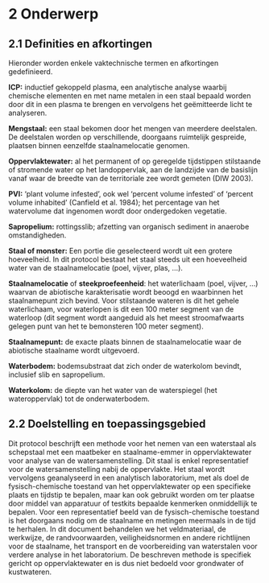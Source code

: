 # 2 Onderwerp

## 2.1 Definities en afkortingen

Hieronder worden enkele vaktechnische termen en afkortingen gedefinieerd.

**ICP:** inductief gekoppeld plasma, een analytische analyse waarbij chemische elementen en met name metalen in een staal bepaald worden door dit in een plasma te brengen en vervolgens het geëmitteerde licht te analyseren.

**Mengstaal:** een staal bekomen door het mengen van meerdere deelstalen. De deelstalen worden op verschillende, doorgaans ruimtelijk gespreide, plaatsen binnen eenzelfde staalnamelocatie genomen.

**Oppervlaktewater:** al het permanent of op geregelde tijdstippen stilstaande of stromende water op het landoppervlak, aan de landzijde van de basislijn vanaf waar de breedte van de territoriale zee wordt gemeten (DIW 2003).

**PVI:** 'plant volume infested', ook wel 'percent volume infested' of 'percent volume inhabited' (Canfield et al. 1984); het percentage van het watervolume dat ingenomen wordt door ondergedoken vegetatie.

**Sapropelium:** rottingsslib; afzetting van organisch sediment in anaerobe omstandigheden.

**Staal of monster:** Een portie die geselecteerd wordt uit een grotere hoeveelheid. In dit protocol bestaat het staal steeds uit een hoeveelheid water van de staalnamelocatie (poel, vijver, plas, ...).

**Staalnamelocatie** of **steekproefeenheid**: het waterlichaam (poel, vijver, ...) waarvan de abiotische karakterisatie wordt beoogd en waarbinnen het staalnamepunt zich bevind. Voor stilstaande wateren is dit het gehele waterlichaam, voor waterlopen is dit een 100 meter segment van de waterloop (dit segment wordt aangeduid als het meest stroomafwaarts gelegen punt van het te bemonsteren 100 meter segment).

**Staalnamepunt:** de exacte plaats binnen de staalnamelocatie waar de abiotische staalname wordt uitgevoerd.

**Waterbodem:** bodemsubstraat dat zich onder de waterkolom bevindt, inclusief slib en sapropelium.

**Waterkolom:** de diepte van het water van de waterspiegel (het wateroppervlak) tot de onderwaterbodem.

## 2.2 Doelstelling en toepassingsgebied

Dit protocol beschrijft een methode voor het nemen van een waterstaal als schepstaal met een maatbeker en staalname-emmer in oppervlaktewater voor analyse van de watersamenstelling. Dit staal is enkel representatief voor de watersamenstelling nabij de oppervlakte. Het staal wordt vervolgens geanalyseerd in een analytisch laboratorium, met als doel de fysisch-chemische toestand van het oppervlaktewater op een specifieke plaats en tijdstip te bepalen, maar kan ook gebruikt worden om ter plaatse door middel van apparatuur of testkits bepaalde kenmerken onmiddellijk te bepalen. Voor een representatief beeld van de fysisch-chemische toestand is het doorgaans nodig om de staalname en metingen meermaals in de tijd te herhalen. In dit document behandelen we het veldmateriaal, de werkwijze, de randvoorwaarden, veiligheidsnormen en andere richtlijnen voor de staalname, het transport en de voorbereiding van waterstalen voor verdere analyse in het laboratorium. De beschreven methode is specifiek gericht op oppervlaktewater en is dus niet bedoeld voor grondwater of kustwateren.
